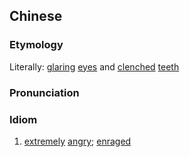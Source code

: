 ==Chinese==
{{zh-forms|type=22}}

===Etymology===
Literally: [[glaring]] [[eye]]s and [[clenched]] [[teeth]]

===Pronunciation===
{{zh-pron
|m=nùmù yǎoyá
|cat=id
}}

===Idiom===
{{zh-idiom}}

# [[extremely]] [[angry]]; [[enraged]]